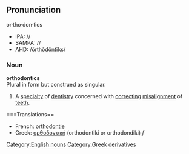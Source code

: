=={{en}}==
==Pronunciation==
or·tho·don·tics
*IPA: //
*SAMPA: //
*AHD: /ōrthôdôntīks/
===Noun===
{{wikipedia}}
'''orthodontics'''<br>
Plural in form but construed as singular.
#A [[specialty]] of [[dentistry]] concerned with [[correct]]ing [[misalignment]] of [[teeth]].
===Translations==
*French: [[orthodontie]]
*Greek: [[ορθοδοντική]] (orthodontiki or orthodondiki) ''f''

[[Category:English nouns]][[Category:Greek derivatives]]